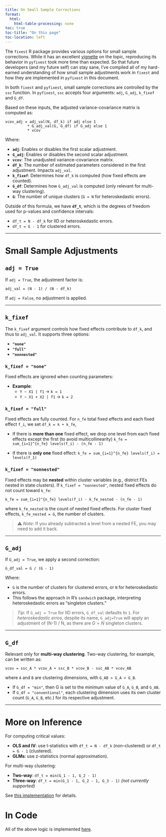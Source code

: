 ```yaml
---
title: On Small Sample Corrections
format:
  html:
    html-table-processing: none
toc: true
toc-title: "On this page"
toc-location: left
---
```


The `fixest` R package provides various options for small sample corrections. While it has an excellent [vignette](https://cran.r-project.org/web/packages/fixest/vignettes/standard_errors.html) on the topic, reproducing its behavior in `pyfixest` took more time than expected. So that future developers (and my future self) can stay sane, I’ve compiled all of my hard-earned understanding of how small sample adjustments work in `fixest` and how they are implemented in `pyfixest` in this document.

In both `fixest` and `pyfixest`, small sample corrections are controlled by the `ssc` function. In `pyfixest`, `ssc` accepts four arguments: `adj`, `G_adj`, `k_fixef` and `G_df`.

Based on these inputs, the adjusted variance-covariance matrix is computed as:

```
vcov_adj = adj_val(N, df_k) if adj else 1
          * G_adj_val(G, G_df) if G_adj else 1
          * vcov
```

Where:

- **`adj`**: Enables or disables the first scalar adjustment.
- **`G_adj`**: Enables or disables the second scalar adjustment.
- **`vcov`**: The unadjusted variance-covariance matrix.
- **`df_k`**: The number of estimated parameters considered in the first adjustment. Impacts `adj_val`.
- **`k_fixef`**: Determines how `df_k` is computed (how fixed effects are counted).
- **`G_df`**: Determines how `G_adj_val` is computed (only relevant for multi-way clustering).
- **`G`**: The number of unique clusters (`G = N` for heteroskedastic errors).

Outside of this formula, we have **`df_t`**, which is the degrees of freedom used for p-values and confidence intervals:

- `df_t = N - df_k` for IID or heteroskedastic errors.
- `df_t = G - 1` for clustered errors.

---

# Small Sample Adjustments

## `adj = True`

If `adj = True`, the adjustment factor is:

`adj_val = (N - 1) / (N - df_k)`

If `adj = False`, no adjustment is applied.

---

## `k_fixef`

The `k_fixef` argument controls how fixed effects contribute to `df_k`, and thus to `adj_val`. It supports three options:

- **`"none"`**
- **`"full"`**
- **`"nonnested"`**

### `k_fixef = "none"`

Fixed effects are ignored when counting parameters:

- **Example**:
  - `Y ~ X1 | f1` → `k = 1`
  - `Y ~ X1 + X2 | f1` → `k = 2`

### `k_fixef = "full"`

Fixed effects are fully counted. For `n_fe` total fixed effects and each fixed effect `f_i`, we set `df_k = k + k_fe`,


- If there is **more than one** fixed effect, we drop one level from each fixed effects except the first (to avoid multicollinearity)
  `k_fe = sum_{i=1}^{n_fe} levels(f_i) - (n_fe - 1)`

- If there is **only one** fixed effect:
  `k_fe = sum_{i=1}^{n_fe} levels(f_i) = levels(f_1)`

### `k_fixef = "nonnested"`

Fixed effects may be **nested** within cluster variables (e.g., district FEs nested in state clusters). If `k_fixef = "nonnested"`, nested fixed effects do not count toward `k_fe`:

`k_fe = sum_{i=1}^{n_fe} levels(f_i) - k_fe_nested - (n_fe - 1)`

where `k_fe_nested` is the count of nested fixed effects. For cluster fixed effects, `k_fe_nested = G`, the number of clusters.

> ⚠️ *Note:* If you already subtracted a level from a nested FE, you may need to add it back.

---

## `G_adj`

If `G_adj = True`, we apply a second correction:

`G_df_val = G / (G - 1)`

Where:

- `G` is the number of clusters for clustered errors, or `N` for heteroskedastic errors.
- This follows the approach in R’s `sandwich` package, interpreting heteroskedastic errors as “singleton clusters.”

> *Tip:* If `G_adj = True` for IID errors, `G_df_val` defaults to `1`. For *heteroskedastic erros*, despite its name, `G_adj=True` will apply an adjustment of (N-1) / N, as there are $G = N$ singleton clusters.

---

## `G_df`

Relevant only for **multi-way clustering**. Two-way clustering, for example, can be written as:

`vcov = ssc_A * vcov_A + ssc_B * vcov_B - ssc_AB * vcov_AB`

where `A` and `B` are clustering dimensions, with `G_AB > G_A > G_B`.

- If `G_df = "min"`, then G is set to the minimum value of `G_A`, `G_B`, and `G_AB`.
- If `G_df = "conventional"`, each clustering dimension uses its own cluster count (`G_A`, `G_B`, etc.) for its respective adjustment.

---

# More on Inference

For computing critical values:

- **OLS and IV**: use t-statistics with `df_t = N - df_k` (non-clustered) or `df_t = G - 1` (clustered).
- **GLMs**: use z-statistics (normal approximation).

For multi-way clustering:

- **Two-way**: `df_t = min(G_1 - 1, G_2 - 1)`
- **Three-way**: `df_t = min(G_1 - 1, G_2 - 1, G_3 - 1)` *(not currently supported)*

See [this implementation](https://github.com/py-econometrics/pyfixest/blob/864da9c0d1797aff70e3f5b420e4c73f7256642d/pyfixest/estimation/feols_.py#L851) for details.

# In Code

All of the above logic is implemented [here](https://github.com/py-econometrics/pyfixest/blob/69acf9d22eab4300853d80264ee6d01bc4bdcb35/pyfixest/utils/utils.py#L108).
